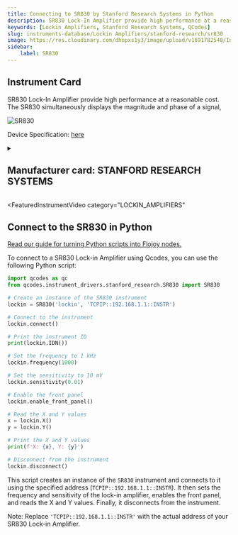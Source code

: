 ```yaml
---
title: Connecting to SR830 by Stanford Research Systems in Python
description: SR830 Lock-In Amplifier provide high performance at a reasonable cost. The SR830 simultaneously displays the magnitude and phase of a signal,
keywords: [Lockin Amplifiers, Stanford Research Systems, QCodes] 
slug: instruments-database/Lockin Amplifiers/stanford-research/sr830 
image: https://res.cloudinary.com/dhopxs1y3/image/upload/v1691782548/Instruments/Lockin%20Amplifiers/SR-830/SR-830.jpg
sidebar:
    label: SR830 
---
```



## Instrument Card

SR830 Lock-In Amplifier provide high performance at a reasonable cost. The SR830 simultaneously displays the magnitude and phase of a signal,

![SR830](https://res.cloudinary.com/dhopxs1y3/image/upload/v1691782548/Instruments/Lockin%20Amplifiers/SR-830/SR-830.jpg)

Device Specification: [here](https://www.thinksrs.com/downloads/pdfs/catalog/SR810830c.pdf)

<details style={{ marginTop: "15px"}}>
<summary><h2 style={{display:'inline'}}>Manufacturer card: STANFORD RESEARCH SYSTEMS</h2></summary>

![STANFORD RESEARCH SYSTEMS](https://res.cloudinary.com/dhopxs1y3/image/upload/v1692806206/Instruments/Vendor%20Logos/Stanford_Research.png)

Stanford Research Systems is a maker of general test and measurement instruments. The company was founded in 1980, is privately held, and is not affiliated with Stanford University.

- Headquarters: USA
- Yearly Revenue (millions, USD): 25
- Vendor Website: [here](https://www.thinksrs.com/)

</details>


<FeaturedInstrumentVideo
  category="LOCKIN_AMPLIFIERS"
></FeaturedInstrumentVideo>

## Connect to the SR830 in Python

[Read our guide for turning Python scripts into Flojoy nodes.](https://docs.flojoy.ai/contribution/blocks/custom-flojoy-block/)



<Tabs>
<TabItem value="Flojoy" label="Flojoy" className="flojoy-instrument-tabs">

<SectionsCard category="LOCKIN_AMPLIFIERS" manufacturer="Stanford Research Systems"></SectionsCard>

</TabItem>
<TabItem value="QCodes" label="QCodes">

To connect to a SR830 Lock-in Amplifier using Qcodes, you can use the following Python script:

```python
import qcodes as qc
from qcodes.instrument_drivers.stanford_research.SR830 import SR830

# Create an instance of the SR830 instrument
lockin = SR830('lockin', 'TCPIP::192.168.1.1::INSTR')

# Connect to the instrument
lockin.connect()

# Print the instrument ID
print(lockin.IDN())

# Set the frequency to 1 kHz
lockin.frequency(1000)

# Set the sensitivity to 10 mV
lockin.sensitivity(0.01)

# Enable the front panel
lockin.enable_front_panel()

# Read the X and Y values
x = lockin.X()
y = lockin.Y()

# Print the X and Y values
print(f'X: {x}, Y: {y}')

# Disconnect from the instrument
lockin.disconnect()
```

This script creates an instance of the `SR830` instrument and connects to it using the specified address (`TCPIP::192.168.1.1::INSTR`). It then sets the frequency and sensitivity of the lock-in amplifier, enables the front panel, and reads the X and Y values. Finally, it disconnects from the instrument.

Note: Replace `'TCPIP::192.168.1.1::INSTR'` with the actual address of your SR830 Lock-in Amplifier.

</TabItem>
</Tabs>